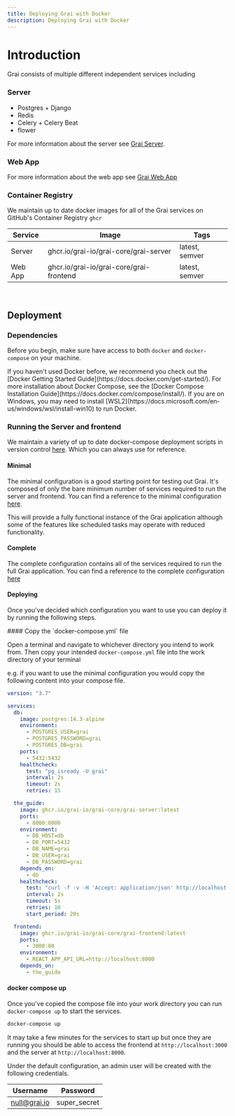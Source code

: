 ```yaml
---
title: Deploying Grai with Docker
description: Deploying Grai with Docker
---
```



# Introduction

Grai consists of multiple different independent services including

### Server

- Postgres + Django
- Redis
- Celery + Celery Beat
- flower

For more information about the server see [Grai Server](/server/).

### Web App

For more information about the web app see [Grai Web App](/web-app/)

### Container Registry

We maintain up to date docker images for all of the Grai services on GitHub's Container Registry `ghcr`

| Service | Image                                   | Tags           |
| ------- | --------------------------------------- | -------------- |
| Server  | ghcr.io/grai-io/grai-core/grai-server   | latest, semver |
| Web App | ghcr.io/grai-io/grai-core/grai-frontend | latest, semver |

<br />

## Deployment

### Dependencies

Before you begin, make sure have access to both `docker` and `docker-compose` on your machine.

<Callout>
  If you haven't used Docker before, we recommend you check out the [Docker
  Getting Started Guide](https://docs.docker.com/get-started/). For more
  installation about Docker Compose, see the [Docker Compose Installation
  Guide](https://docs.docker.com/compose/install/). If you are on Windows, you
  may need to install
  [WSL2](https://docs.microsoft.com/en-us/windows/wsl/install-win10) to run
  Docker.
</Callout>

### Running the Server and frontend

We maintain a variety of up to date docker-compose deployment scripts in version control [here](https://github.com/grai-io/grai-core/tree/master/examples/deployment/docker-compose).
Which you can always use for reference.

#### Minimal

The minimal configuration is a good starting point for testing out Grai.
It's composed of only the bare minimum number of services required to run the server and frontend.
You can find a reference to the minimal configuration [here](https://github.com/grai-io/grai-core/blob/master/examples/deployment/docker-compose/minimal/docker-compose.yml).

This will provide a fully functional instance of the Grai application although some of the features like scheduled tasks may operate with reduced functionality.

#### Complete

The complete configuration contains all of the services required to run the full Grai application.
You can find a reference to the complete configuration [here](https://github.com/grai-io/grai-core/blob/master/examples/deployment/docker-compose/complete/docker-compose.yml)

#### Deploying

Once you've decided which configuration you want to use you can deploy it by running the following steps.

<Steps>
#### Copy the `docker-compose.yml` file

Open a terminal and navigate to whichever directory you intend to work from.
Then copy your intended `docker-compose.yml` file into the work directory of your terminal

e.g. if you want to use the minimal configuration you would copy the following content into your compose file.

```yaml copy
version: "3.7"

services:
  db:
    image: postgres:14.3-alpine
    environment:
      - POSTGRES_USER=grai
      - POSTGRES_PASSWORD=grai
      - POSTGRES_DB=grai
    ports:
      - 5432:5432
    healthcheck:
      test: "pg_isready -U grai"
      interval: 2s
      timeout: 2s
      retries: 15

  the_guide:
    image: ghcr.io/grai-io/grai-core/grai-server:latest
    ports:
      - 8000:8000
    environment:
      - DB_HOST=db
      - DB_PORT=5432
      - DB_NAME=grai
      - DB_USER=grai
      - DB_PASSWORD=grai
    depends_on:
      - db
    healthcheck:
      test: "curl -f -v -H 'Accept: application/json' http://localhost:8000/health/"
      interval: 2s
      timeout: 5s
      retries: 10
      start_period: 20s

  frontend:
    image: ghcr.io/grai-io/grai-core/grai-frontend:latest
    ports:
      - 3000:80
    environment:
      - REACT_APP_API_URL=http://localhost:8000
    depends_on:
      - the_guide
```

#### docker compose up

Once you've copied the compose file into your work directory you can run `docker-compose up` to start the services.

```bash copy
docker-compose up
```

It may take a few minutes for the services to start up but once they are running you should be able to access the frontend at `http://localhost:3000` and the server at `http://localhost:8000`.

Under the default configuration, an admin user will be created with the following credentials.

| Username     | Password     |
| ------------ | ------------ |
| null@grai.io | super_secret |

</Steps>
